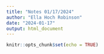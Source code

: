 ```yaml
---
title: "Notes 01/17/2024"
author: "Ella Hoch Robinson"
date: "2024-01-17"
output: html_document
---
```


```r
knitr::opts_chunk$set(echo = TRUE)
```

